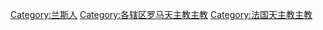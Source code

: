 [[Category:兰斯人|Category:兰斯人]]
[[Category:各辖区罗马天主教主教|Category:各辖区罗马天主教主教]]
[[Category:法国天主教主教|Category:法国天主教主教]]